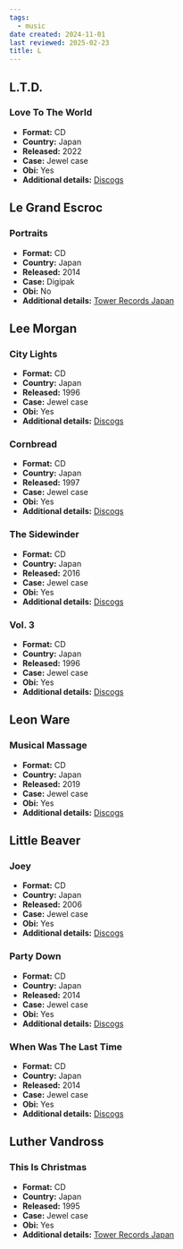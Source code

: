 ```yaml
---
tags:
  - music
date created: 2024-11-01
last reviewed: 2025-02-23
title: L
---
```


## L.T.D.

### Love To The World

- **Format:** CD
- **Country:** Japan
- **Released:** 2022
- **Case:** Jewel case
- **Obi:** Yes
- **Additional details:** [Discogs](https://www.discogs.com/release/23984063-LTD-Love-To-The-World)

## Le Grand Escroc

### Portraits

- **Format:** CD
- **Country:** Japan
- **Released:** 2014
- **Case:** Digipak
- **Obi:** No
- **Additional details:** [Tower Records Japan](https://tower.jp/item/3531875)

## Lee Morgan

### City Lights

- **Format:** CD
- **Country:** Japan
- **Released:** 1996
- **Case:** Jewel case
- **Obi:** Yes
- **Additional details:** [Discogs](https://www.discogs.com/release/8026143-Lee-Morgan-City-Lights)

### Cornbread

- **Format:** CD
- **Country:** Japan
- **Released:** 1997
- **Case:** Jewel case
- **Obi:** Yes
- **Additional details:** [Discogs](https://www.discogs.com/release/10789795-Lee-Morgan-Cornbread)

### The Sidewinder

- **Format:** CD
- **Country:** Japan
- **Released:** 2016
- **Case:** Jewel case
- **Obi:** Yes
- **Additional details:** [Discogs](https://www.discogs.com/release/11392809-Lee-Morgan-The-Sidewinder)

### Vol. 3

- **Format:** CD
- **Country:** Japan
- **Released:** 1996
- **Case:** Jewel case
- **Obi:** Yes
- **Additional details:** [Discogs](https://www.discogs.com/release/6927941-Lee-Morgan-Vol-3)

## Leon Ware

### Musical Massage

- **Format:** CD
- **Country:** Japan
- **Released:** 2019
- **Case:** Jewel case
- **Obi:** Yes
- **Additional details:** [Discogs](https://www.discogs.com/release/13378671-Leon-Ware-Musical-Massage)

## Little Beaver

### Joey

- **Format:** CD
- **Country:** Japan
- **Released:** 2006
- **Case:** Jewel case
- **Obi:** Yes
- **Additional details:** [Discogs](https://www.discogs.com/release/8193376-Little-Beaver-Joey)

### Party Down

- **Format:** CD
- **Country:** Japan
- **Released:** 2014
- **Case:** Jewel case
- **Obi:** Yes
- **Additional details:** [Discogs](https://www.discogs.com/release/6345971-Little-Beaver-Party-Down)

### When Was The Last Time

- **Format:** CD
- **Country:** Japan
- **Released:** 2014
- **Case:** Jewel case
- **Obi:** Yes
- **Additional details:** [Discogs](https://www.discogs.com/release/6047086-Little-Beaver-When-Was-The-Last-Time)

## Luther Vandross

### This Is Christmas

- **Format:** CD
- **Country:** Japan
- **Released:** 1995
- **Case:** Jewel case
- **Obi:** Yes
- **Additional details:** [Tower Records Japan](https://tower.jp/item/507428)
